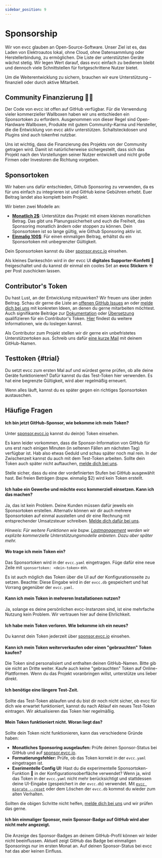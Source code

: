 ```yaml
---
sidebar_position: 9
---
```



# Sponsorship

Wir von evcc glauben an Open-Source-Software.
Unser Ziel ist es, das Laden von Elektroautos lokal, ohne Cloud, ohne Datensammlung oder Herstellerbindung, zu ermöglichen.
Die Liste der unterstützten Geräte wächst stetig.
Wir legen Wert darauf, dass evcc einfach zu bedienen bleibt und dennoch viele Schnittstellen für fortgeschrittene Nutzer bietet.

Um die Weiterentwicklung zu sichern, brauchen wir eure Unterstützung – finanziell oder durch aktive Mitarbeit.

## Community Finanzierung 🤘💚

Der Code von evcc ist offen auf GitHub verfügbar.
Für die Verwendung vieler kommerzieller Wallboxen haben wir uns entschieden ein Sponsortoken zu erfordern.
Ausgenommen von dieser Regel sind Open-Hardware Wallboxen, Produkte mit gutem Community-Karma und Hersteller, die die Entwicklung von evcc aktiv unterstützen.
Schaltsteckdosen und Plugins sind auch tokenfrei nutzbar.

Uns ist wichtig, dass die Finanzierung des Projekts von der Community getragen wird.
Damit ist natürlicherweise sichergestellt, dass sich das Projekt nach den Vorstellungen seiner Nutzer entwickelt und nicht große Firmen oder Investoren die Richtung vorgeben.

## Sponsortoken

Wir haben uns dafür entschieden, Github Sponsoring zu verwenden, da es für uns einfach zu integrieren ist und GitHub keine Gebühren erhebt.
Euer Beitrag landet also komplett beim Projekt.

Wir bieten zwei Modelle an:

- **[Monatlich 2$](https://github.com/sponsors/evcc-io?frequency=recurring)**: Unterstütze das Projekt mit einem kleinen monatlichen Betrag.
Das gibt uns Planungssicherheit und euch die Freiheit, das Sponsoring monatlich ändern oder stoppen zu können.
Dein Sponsortoken ist so lange gültig, wie Github Sponsoring aktiv ist.
- **[Einmalig 100$](https://github.com/sponsors/evcc-io?frequency=one-time)**: Für einen einmaligen Beitrag, erhältst du ein Sponsortoken mit unbegrenzter Gültigkeit.

Dein Sponsortoken kannst du über [sponsor.evcc.io](https://sponsor.evcc.io) einsehen.

Als kleines Dankeschön wird in der evcc UI **digitales Supporter-Konfetti 🎉** freigeschaltet und du kannst dir einmal ein cooles Set an **evcc Stickern ☀️** per Post zuschicken lassen.

## Contributor's Token

Du hast Lust, an der Entwicklung mitzuwirken?
Wir freuen uns über jeden Beitrag.
Schau dir gerne die Liste an [offenen GitHub Issues](https://github.com/evcc-io/evcc/issues) an oder [melde dich bei uns](mailto:info@evcc.io) mit konkreten Ideen, an denen du gerne mitarbeiten möchtest.
Auch signifikante Beiträge zur [Dokumentation](https://github.com/evcc-io/docs) oder [Übersetzung](https://github.com/evcc-io/evcc/blob/master/CONTRIBUTING.md#adding-or-modifying-translations) qualifizieren für ein Contributor's Token.
[Hier](https://github.com/evcc-io/evcc/blob/master/CONTRIBUTING.md) findest du weitere Informationen, wie du loslegen kannst.

Als Contributor zum Projekt stellen wir dir gerne ein unbefristetes Unterstützertoken aus.
Schreib uns dafür [eine kurze Mail](mailto:info@evcc.io) mit deinem GitHub-Namen.

## Testtoken {#trial}

Du setzt evcc zum ersten Mal auf und würdest gerne prüfen, ob alle deine Geräte funktionieren?
Dafür kannst du das Test-Token hier verwenden.
Es hat eine begrenzte Gültigkeit, wird aber regelmäßig erneuert.

<SponsorToken />

Wenn alles läuft, kannst du es später gegen ein richtiges Sponsortoken austauschen.

## Häufige Fragen

#### Ich bin jetzt GitHub-Sponsor, wie bekomme ich mein Token?

Unter [sponsor.evcc.io](https://sponsor.evcc.io) kannst du dein(e) Token einsehen.

Es kann leider vorkommen, dass die Sponsor-Information von GitHub für uns erst nach einigen Minuten (in seltenen Fällen am nächsten Tag) verfügbar ist.
Hab also etwas Geduld und schau später noch mal rein.
In der Zwischenzeit kannst du auch mit dem Test-Token arbeiten.
Sollte dein Token auch später nicht auftauchen, [melde dich bei uns](mailto:info@evcc.io).

Stelle sicher, dass du eine der vordefinierten Stufen bei GitHub ausgewählt hast.
Bei freien Beträgen (bspw. einmalig $2) wird kein Token erstellt.

#### Ich habe ein Gewerbe und möchte evcc kommerziell einsetzen. Kann ich das machen?

Ja, das ist kein Problem.
Deine Kunden müssen dafür jeweils ein Sponsortoken erstellen.
Alternativ können wir dir auch mehrere Sponsortoken auf einmal ausstellen und dir eine Rechnung mit entsprechender Umsatzsteuer schreiben.
[Melde dich dafür bei uns](mailto:info@evcc.io).

*Hinweis: Für weitere Funktionen wie bspw. [Lastmanagement](/docs/features/loadmanagement) werden wir explizite kommerzielle Unterstützungsmodelle anbieten.
Dazu aber später mehr.*

#### Wo trage ich mein Token ein?

Das Sponsortoken wird in der `evcc.yaml` eingetragen.
Füge dafür eine neue Zeile mit `sponsortoken: <dein-token>` ein.

Es ist auch möglich das Token über die UI auf der Konfigurationsseite zu setzen.
Beachte: Diese Eingabe wird in der `evcc.db` gespeichert und hat Vorrang gegenüber der `evcc.yaml`.

#### Kann ich mein Token in mehreren Installationen nutzen?

Ja, solange es deine persönlichen evcc-Instanzen sind, ist eine mehrfache Nutzung kein Problem.
Wir vertrauen hier auf deine Ehrlichkeit.

#### Ich habe mein Token verloren. Wie bekomme ich ein neues?

Du kannst dein Token jederzeit über [sponsor.evcc.io](https://sponsor.evcc.io) einsehen.

#### Kann ich mein Token weiterverkaufen oder einen "gebrauchten" Token kaufen?

Die Token sind personalisiert und enthalten deinen GitHub-Namen.
Bitte gib sie nicht an Dritte weiter.
Kaufe auch keine "gebrauchten" Token auf Online-Plattformen.
Wenn du das Projekt voranbringen willst, unterstütze uns lieber direkt.

#### Ich benötige eine längere Test-Zeit.

Sollte das Test-Token ablaufen und du bist dir noch nicht sicher, ob evcc für dich wie erwartet funktioniert, kannst du nach Ablauf ein neues Test-Token eintragen.
Wir aktualisieren das Token hier regelmäßig.

#### Mein Token funktioniert nicht. Woran liegt das?

Sollte dein Token nicht funktionieren, kann das verschiedene Gründe haben:

- **Monatliches Sponsoring ausgelaufen:** Prüfe deinen Sponsor-Status bei GitHub und auf [sponsor.evcc.io](https://sponsor.evcc.io).
- **Formatierungsfehler:** Prüfe, ob das Token korrekt in der `evcc.yaml` eingetragen ist.
- **Exerimentelle Config UI:** Hast du die experimentelle Sponsortoken-Funktion 🧪 in der Konfigurationsoberfläche verwendet?
Wenn ja, wird das Token in der `evcc.yaml` nicht mehr berücksichtigt und stattdessen deine UI-Eingabe (gespeichert in der `evcc.db`) verwendet.
Mit [`evcc migrate --reset`](/docs/reference/cli/evcc_migrate) oder dem Löschen der `evcc.db` kommst du wieder zum alten Verhalten.

Sollten die obigen Schritte nicht helfen, [melde dich bei uns](mailto:info@evcc.io) und wir prüfen das gerne.

#### Ich bin einmaliger Sponsor, mein Sponsor-Badge auf GitHub wird aber nicht mehr angezeigt.

Die Anzeige des Sponsor-Badges an deinem GitHub-Profil können wir leider nicht beeinflussen.
Aktuell zeigt GitHub das Badge bei einmaligen Sponsorings nur im ersten Monat an.
Auf deinen Sponsor-Status bei evcc hat das aber keinen Einfluss.
